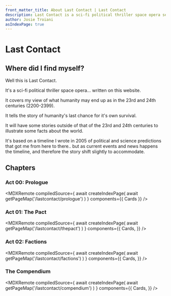 ```yaml
---
front_matter_title: About Last Contact | Last Contact
description: Last Contact is a sci-fi political thriller space opera set in the 23rd and 24th century humanity. While its website based it reads like an online book.
author: Josie Troiani
asIndexPage: true
---
```



# Last Contact

## Where did I find myself?

Well this is Last Contact.

It's a sci-fi political thriller space opera... written on this website.

It covers my view of what humanity may end up as in the 23rd and 24th centuries (2200-2399).

It tells the story of humanity's last chance for it's own survival.

It will have some stories outside of that of the 23rd and 24th centuries to illustrate some facts about the world.

It's based on a timeline I wrote in 2005 of political and science predictions that got me from here to there.. but as current events and news happens the timeline, and therefore the story shift slightly to accommodate.

## Chapters

### Act 00: Prologue

<MDXRemote
  compiledSource={
    await createIndexPage(
      await getPageMap('/lastcontact/prologue')
    )
  }
  components={{
    Cards
  }}
/>

### Act 01: The Pact

<MDXRemote
  compiledSource={
    await createIndexPage(
      await getPageMap('/lastcontact/thepact')
    )
  }
  components={{
    Cards,
  }}
/>

### Act 02: Factions

<MDXRemote
  compiledSource={
    await createIndexPage(
      await getPageMap('/lastcontact/factions')
    )
  }
  components={{
    Cards,
  }}
/>

### The Compendium

<MDXRemote
  compiledSource={
    await createIndexPage(
      await getPageMap('/lastcontact/compendium')
    )
  }
  components={{
    Cards,
  }}
/>
